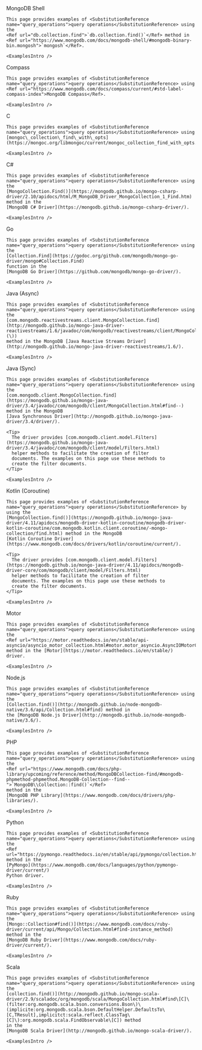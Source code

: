 
<Tabs tabset="drivers">
  <Tab tabid="shell">
    MongoDB Shell

    This page provides examples of <SubstitutionReference name="query_operations">query operations</SubstitutionReference> using the
    <Ref url="db.collection.find">`db.collection.find()`</Ref> method in <Ref url="https://www.mongodb.com/docs/mongodb-shell/#mongodb-binary-bin.mongosh">`mongosh`</Ref>.

    <ExamplesIntro />
  </Tab>

  <Tab tabid="compass">
    Compass

    This page provides examples of <SubstitutionReference name="query_operations">query operations</SubstitutionReference> using
    <Ref url="https://www.mongodb.com/docs/compass/current/#std-label-compass-index">MongoDB Compass</Ref>.

    <ExamplesIntro />
  </Tab>

  <Tab tabid="c">
    C

    This page provides examples of <SubstitutionReference name="query_operations">query operations</SubstitutionReference> using
    [mongoc\_collection\_find\_with\_opts](https://mongoc.org/libmongoc/current/mongoc_collection_find_with_opts.html).

    <ExamplesIntro />
  </Tab>

  <Tab tabid="csharp">
    C#

    This page provides examples of <SubstitutionReference name="query_operations">query operations</SubstitutionReference> using the
    [MongoCollection.Find()](https://mongodb.github.io/mongo-csharp-driver/2.10/apidocs/html/M_MongoDB_Driver_MongoCollection_1_Find.htm)
    method in the
    [MongoDB C# Driver](https://mongodb.github.io/mongo-csharp-driver/).

    <ExamplesIntro />
  </Tab>

  <Tab tabid="go">
    Go

    This page provides examples of <SubstitutionReference name="query_operations">query operations</SubstitutionReference> using the
    [Collection.Find](https://godoc.org/github.com/mongodb/mongo-go-driver/mongo#Collection.Find)
    function in the
    [MongoDB Go Driver](https://github.com/mongodb/mongo-go-driver/).

    <ExamplesIntro />
  </Tab>

  <Tab tabid="java-async">
    Java (Async)

    This page provides examples of <SubstitutionReference name="query_operations">query operations</SubstitutionReference> using the
    [com.mongodb.reactivestreams.client.MongoCollection.find](http://mongodb.github.io/mongo-java-driver-reactivestreams/1.6/javadoc/com/mongodb/reactivestreams/client/MongoCollection.html#find\(\))
    method in the MongoDB [Java Reactive Streams Driver](http://mongodb.github.io/mongo-java-driver-reactivestreams/1.6/).

    <ExamplesIntro />
  </Tab>

  <Tab tabid="java-sync">
    Java (Sync)

    This page provides examples of <SubstitutionReference name="query_operations">query operations</SubstitutionReference> using the
    [com.mongodb.client.MongoCollection.find](https://mongodb.github.io/mongo-java-driver/3.4/javadoc/com/mongodb/client/MongoCollection.html#find--) method in the MongoDB
    [Java Synchronous Driver](http://mongodb.github.io/mongo-java-driver/3.4/driver/).

    <Tip>
      The driver provides [com.mongodb.client.model.Filters](https://mongodb.github.io/mongo-java-driver/3.4/javadoc/com/mongodb/client/model/Filters.html)
      helper methods to facilitate the creation of filter
      documents. The examples on this page use these methods to
      create the filter documents.
    </Tip>

    <ExamplesIntro />
  </Tab>

  <Tab tabid="kotlin-coroutine">
    Kotlin (Coroutine)

    This page provides examples of <SubstitutionReference name="query_operations">query operations</SubstitutionReference> by using the
    [MongoCollection.find()](https://mongodb.github.io/mongo-java-driver/4.11/apidocs/mongodb-driver-kotlin-coroutine/mongodb-driver-kotlin-coroutine/com.mongodb.kotlin.client.coroutine/-mongo-collection/find.html) method in the MongoDB
    [Kotlin Coroutine Driver](https://www.mongodb.com/docs/drivers/kotlin/coroutine/current/).

    <Tip>
      The driver provides [com.mongodb.client.model.Filters](https://mongodb.github.io/mongo-java-driver/4.11/apidocs/mongodb-driver-core/com/mongodb/client/model/Filters.html)
      helper methods to facilitate the creation of filter
      documents. The examples on this page use these methods to
      create the filter documents.
    </Tip>

    <ExamplesIntro />
  </Tab>

  <Tab tabid="motor">
    Motor

    This page provides examples of <SubstitutionReference name="query_operations">query operations</SubstitutionReference> using the
    <Ref url="https://motor.readthedocs.io/en/stable/api-asyncio/asyncio_motor_collection.html#motor.motor_asyncio.AsyncIOMotorCollection.find">`motor.motor_asyncio.AsyncIOMotorCollection.find`</Ref>
    method in the [Motor](https://motor.readthedocs.io/en/stable/)
    driver.

    <ExamplesIntro />
  </Tab>

  <Tab tabid="nodejs">
    Node.js

    This page provides examples of <SubstitutionReference name="query_operations">query operations</SubstitutionReference> using the
    [Collection.find()](http://mongodb.github.io/node-mongodb-native/3.6/api/Collection.html#find) method in
    the [MongoDB Node.js Driver](http://mongodb.github.io/node-mongodb-native/3.6/).

    <ExamplesIntro />
  </Tab>

  <Tab tabid="php">
    PHP

    This page provides examples of <SubstitutionReference name="query_operations">query operations</SubstitutionReference> using the
    <Ref url="https://www.mongodb.com/docs/php-library/upcoming/reference/method/MongoDBCollection-find/#mongodb-phpmethod-phpmethod.MongoDB-Collection--find--">`MongoDB\\Collection::find()`</Ref>
    method in the
    [MongoDB PHP Library](https://www.mongodb.com/docs/drivers/php-libraries/).

    <ExamplesIntro />
  </Tab>

  <Tab tabid="python">
    Python

    This page provides examples of <SubstitutionReference name="query_operations">query operations</SubstitutionReference> using the
    <Ref url="https://pymongo.readthedocs.io/en/stable/api/pymongo/collection.html#pymongo.collection.Collection.find">`pymongo.collection.Collection.find`</Ref> method in the
    [PyMongo](https://www.mongodb.com/docs/languages/python/pymongo-driver/current/)
    Python driver.

    <ExamplesIntro />
  </Tab>

  <Tab tabid="ruby">
    Ruby

    This page provides examples of <SubstitutionReference name="query_operations">query operations</SubstitutionReference> using the
    [Mongo::Collection#find()](https://www.mongodb.com/docs/ruby-driver/current/api/Mongo/Collection.html#find-instance_method)
    method in the
    [MongoDB Ruby Driver](https://www.mongodb.com/docs/ruby-driver/current/).

    <ExamplesIntro />
  </Tab>

  <Tab tabid="scala">
    Scala

    This page provides examples of <SubstitutionReference name="query_operations">query operations</SubstitutionReference> using the
    [collection.find()](http://mongodb.github.io/mongo-scala-driver/2.9/scaladoc/org/mongodb/scala/MongoCollection.html#find\[C]\(filter:org.mongodb.scala.bson.conversions.Bson\)\(implicite:org.mongodb.scala.bson.DefaultHelper.DefaultsTo\[C,TResult],implicitct:scala.reflect.ClassTag\[C]\):org.mongodb.scala.FindObservable\[C]) method
    in the
    [MongoDB Scala Driver](http://mongodb.github.io/mongo-scala-driver/).

    <ExamplesIntro />
  </Tab>
</Tabs>

